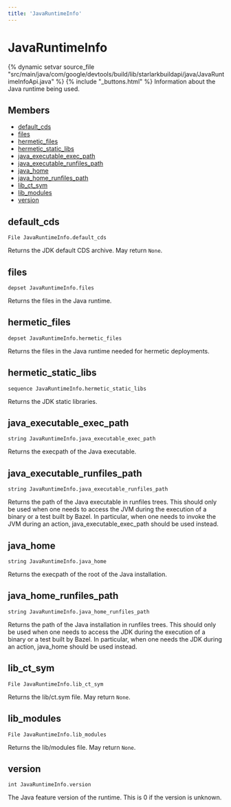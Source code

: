 ```yaml
---
title: 'JavaRuntimeInfo'
---
```


# JavaRuntimeInfo

{% dynamic setvar source_file "src/main/java/com/google/devtools/build/lib/starlarkbuildapi/java/JavaRuntimeInfoApi.java" %}
{% include "\_buttons.html" %}
Information about the Java runtime being used.

## Members

- [default_cds](#default_cds)
- [files](#files)
- [hermetic_files](#hermetic_files)
- [hermetic_static_libs](#hermetic_static_libs)
- [java_executable_exec_path](#java_executable_exec_path)
- [java_executable_runfiles_path](#java_executable_runfiles_path)
- [java_home](#java_home)
- [java_home_runfiles_path](#java_home_runfiles_path)
- [lib_ct_sym](#lib_ct_sym)
- [lib_modules](#lib_modules)
- [version](#version)

## default_cds

``` rule-signature
File JavaRuntimeInfo.default_cds
```

Returns the JDK default CDS archive.
May return `None`.

## files

``` rule-signature
depset JavaRuntimeInfo.files
```

Returns the files in the Java runtime.

## hermetic_files

``` rule-signature
depset JavaRuntimeInfo.hermetic_files
```

Returns the files in the Java runtime needed for hermetic deployments.

## hermetic_static_libs

``` rule-signature
sequence JavaRuntimeInfo.hermetic_static_libs
```

Returns the JDK static libraries.

## java_executable_exec_path

``` rule-signature
string JavaRuntimeInfo.java_executable_exec_path
```

Returns the execpath of the Java executable.

## java_executable_runfiles_path

``` rule-signature
string JavaRuntimeInfo.java_executable_runfiles_path
```

Returns the path of the Java executable in runfiles trees. This should only be used when one needs to access the JVM during the execution of a binary or a test built by Bazel. In particular, when one needs to invoke the JVM during an action, java_executable_exec_path should be used instead.

## java_home

``` rule-signature
string JavaRuntimeInfo.java_home
```

Returns the execpath of the root of the Java installation.

## java_home_runfiles_path

``` rule-signature
string JavaRuntimeInfo.java_home_runfiles_path
```

Returns the path of the Java installation in runfiles trees. This should only be used when one needs to access the JDK during the execution of a binary or a test built by Bazel. In particular, when one needs the JDK during an action, java_home should be used instead.

## lib_ct_sym

``` rule-signature
File JavaRuntimeInfo.lib_ct_sym
```

Returns the lib/ct.sym file.
May return `None`.

## lib_modules

``` rule-signature
File JavaRuntimeInfo.lib_modules
```

Returns the lib/modules file.
May return `None`.

## version

``` rule-signature
int JavaRuntimeInfo.version
```

The Java feature version of the runtime. This is 0 if the version is unknown.
